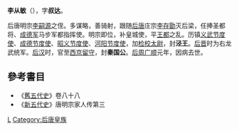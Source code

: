 '''李从敏'''（{{bd|898年||951年|}}），字'''叔达'''。

后唐明宗[[李嗣源|李嗣源]]之侄。多谋略，善骑射，跟随[[后唐|后唐]]庄宗[[李存勖|李存勖]]灭后梁，任捧圣都将、[[成德军|成德军]]马步军都指挥使。明宗即位，补皇城使，平[[王都|王都]]之乱。历镇[[义武节度使|义武节度使]]、[[成德节度使|成德节度使]]、[[昭义节度使|昭义节度使]]、[[河阳节度使|河阳节度使]]，加[[检校|检校]][[太尉|太尉]]，封'''泾王'''。[[后晋|后晋]]时为右龙武统军。[[后汉|后汉]]时，官至[[西京|西京]][[留守|留守]]，封'''秦国公'''。[[后周|后周]][[广顺|广顺]]元年，因病去世。

==參考書目==
*《[[舊五代史|舊五代史]]》卷八十八
*《[[新五代史|新五代史]]》唐明宗家人传第三
[[Category:五代十國軍事人物|L]]
[[Category:后唐皇族|Category:后唐皇族]]